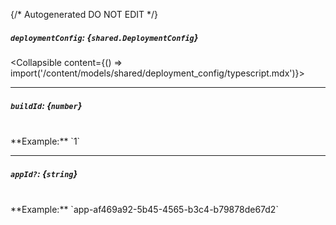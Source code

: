 {/* Autogenerated DO NOT EDIT  */}

##### `deploymentConfig`: *{`shared.DeploymentConfig`}*
<Collapsible content={() => import('/content/models/shared/deployment_config/typescript.mdx')}>
</Collapsible>

---
##### `buildId`: *{`number`}*
<br/>
**Example:** `1`

---
##### `appId?`: *{`string`}*
<br/>
**Example:** `app-af469a92-5b45-4565-b3c4-b79878de67d2`

